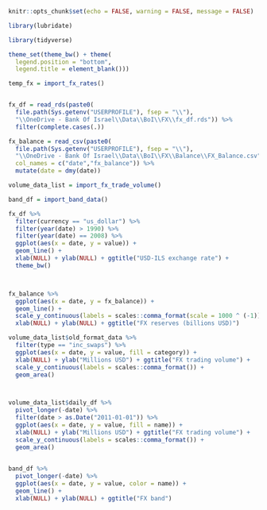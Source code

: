 
```r

knitr::opts_chunk$set(echo = FALSE, warning = FALSE, message = FALSE)

```



```r

library(lubridate)

library(tidyverse)


```


```r

theme_set(theme_bw() + theme(
  legend.position = "bottom",
  legend.title = element_blank()))

```


```r

temp_fx = import_fx_rates()



```


```r

fx_df = read_rds(paste0(
  file.path(Sys.getenv("USERPROFILE"), fsep = "\\"),
  "\\OneDrive - Bank Of Israel\\Data\\BoI\\FX\\fx_df.rds")) %>% 
  filter(complete.cases(.))

fx_balance = read_csv(paste0(
  file.path(Sys.getenv("USERPROFILE"), fsep = "\\"),
  "\\OneDrive - Bank Of Israel\\Data\\BoI\\FX\\Balance\\FX_Balance.csv"),
  col_names = c("date","fx_balance")) %>% 
  mutate(date = dmy(date))


```


```r

volume_data_list = import_fx_trade_volume()

```


```r

band_df = import_band_data()

```


```r

fx_df %>% 
  filter(currency == "us_dollar") %>% 
  filter(year(date) > 1990) %>% 
  filter(year(date) == 2008) %>% 
  ggplot(aes(x = date, y = value)) + 
  geom_line() + 
  xlab(NULL) + ylab(NULL) + ggtitle("USD-ILS exchange rate") + 
  theme_bw()




```

```r

fx_balance %>% 
  ggplot(aes(x = date, y = fx_balance)) + 
  geom_line() + 
  scale_y_continuous(labels = scales::comma_format(scale = 1000 ^ (-1))) + 
  xlab(NULL) + ylab(NULL) + ggtitle("FX reserves (billions USD)")

```

```r


volume_data_list$old_format_data %>% 
  filter(type == "inc_swaps") %>% 
  ggplot(aes(x = date, y = value, fill = category)) + 
  xlab(NULL) + ylab("Millions USD") + ggtitle("FX trading volume") + 
  scale_y_continuous(labels = scales::comma_format()) + 
  geom_area()




```

```r

volume_data_list$daily_df %>% 
  pivot_longer(-date) %>% 
  filter(date > as.Date("2011-01-01")) %>% 
  ggplot(aes(x = date, y = value, fill = name)) + 
  xlab(NULL) + ylab("Millions USD") + ggtitle("FX trading volume") + 
  scale_y_continuous(labels = scales::comma_format()) + 
  geom_area()
  

```

```r

band_df %>% 
  pivot_longer(-date) %>% 
  ggplot(aes(x = date, y = value, color = name)) + 
  geom_line() + 
  xlab(NULL) + ylab(NULL) + ggtitle("FX band")
  

```

